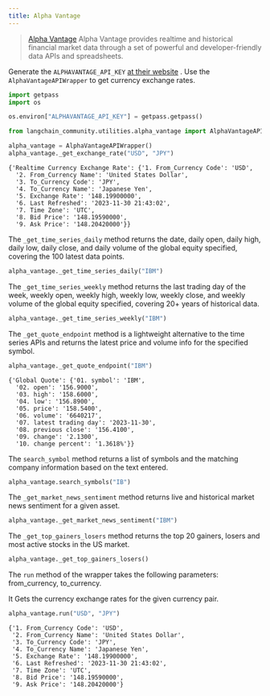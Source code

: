 ```yaml
---
title: Alpha Vantage
---
```


>[Alpha Vantage](https://www.alphavantage.co) Alpha Vantage provides realtime and historical financial market data through a set of powerful and developer-friendly data APIs and spreadsheets.

Generate the `ALPHAVANTAGE_API_KEY` [at their website](https://www.alphavantage.co/support/#api-key)
.
Use the ``AlphaVantageAPIWrapper`` to get currency exchange rates.


```python
import getpass
import os

os.environ["ALPHAVANTAGE_API_KEY"] = getpass.getpass()
```


```python
from langchain_community.utilities.alpha_vantage import AlphaVantageAPIWrapper
```


```python
alpha_vantage = AlphaVantageAPIWrapper()
alpha_vantage._get_exchange_rate("USD", "JPY")
```



```output
{'Realtime Currency Exchange Rate': {'1. From_Currency Code': 'USD',
  '2. From_Currency Name': 'United States Dollar',
  '3. To_Currency Code': 'JPY',
  '4. To_Currency Name': 'Japanese Yen',
  '5. Exchange Rate': '148.19900000',
  '6. Last Refreshed': '2023-11-30 21:43:02',
  '7. Time Zone': 'UTC',
  '8. Bid Price': '148.19590000',
  '9. Ask Price': '148.20420000'}}
```


The `_get_time_series_daily` method returns the date, daily open, daily high, daily low, daily close, and daily volume of the global equity specified, covering the 100 latest data points.


```python
alpha_vantage._get_time_series_daily("IBM")
```

The `_get_time_series_weekly` method returns the last trading day of the week, weekly open, weekly high, weekly low, weekly close, and weekly volume of the global equity specified, covering 20+ years of historical data.


```python
alpha_vantage._get_time_series_weekly("IBM")
```

The `_get_quote_endpoint` method is a lightweight alternative to the time series APIs and returns the latest price and volume info for the specified symbol.


```python
alpha_vantage._get_quote_endpoint("IBM")
```



```output
{'Global Quote': {'01. symbol': 'IBM',
  '02. open': '156.9000',
  '03. high': '158.6000',
  '04. low': '156.8900',
  '05. price': '158.5400',
  '06. volume': '6640217',
  '07. latest trading day': '2023-11-30',
  '08. previous close': '156.4100',
  '09. change': '2.1300',
  '10. change percent': '1.3618%'}}
```


The `search_symbol` method returns a list of symbols and the matching company information based on the text entered.


```python
alpha_vantage.search_symbols("IB")
```

The `_get_market_news_sentiment` method returns live and historical market news sentiment for a given asset.


```python
alpha_vantage._get_market_news_sentiment("IBM")
```

The `_get_top_gainers_losers` method returns the top 20 gainers, losers and most active stocks in the US market.


```python
alpha_vantage._get_top_gainers_losers()
```

The `run` method of the wrapper takes the following parameters: from_currency, to_currency. 

It Gets the currency exchange rates for the given currency pair.


```python
alpha_vantage.run("USD", "JPY")
```



```output
{'1. From_Currency Code': 'USD',
 '2. From_Currency Name': 'United States Dollar',
 '3. To_Currency Code': 'JPY',
 '4. To_Currency Name': 'Japanese Yen',
 '5. Exchange Rate': '148.19900000',
 '6. Last Refreshed': '2023-11-30 21:43:02',
 '7. Time Zone': 'UTC',
 '8. Bid Price': '148.19590000',
 '9. Ask Price': '148.20420000'}
```

